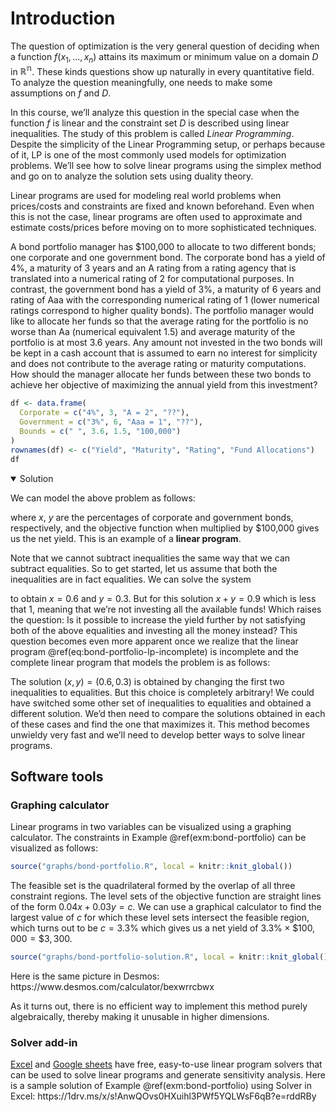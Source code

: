 
# Introduction

The question of optimization is the very general question of deciding when a function $f(x_1, \dots, x_n)$ attains its maximum or minimum value on a domain $D$ in $\mathbb{R^n}$. 
\begin{align}
\mbox{optimize: } && f(x_1, \dots, x_n) & \\
\mbox{subject to: } && (x_1, \dots, x_n) &\in D.
\end{align}
These kinds questions show up naturally in every quantitative field.
To analyze the question meaningfully, one needs to make some assumptions on $f$ and $D$. 

In this course, we'll analyze this question in the special case when the function $f$ is linear and the constraint set $D$ is described using linear inequalities. The study of this problem is called *Linear Programming*. Despite the simplicity of the Linear Programming setup, or perhaps because of it, LP is one of the most commonly used models for optimization problems. We'll see how to solve linear programs using the simplex method and go on to analyze the solution sets using duality theory. 

Linear programs are used for modeling real world problems when prices/costs and constraints are fixed and known beforehand.
Even when this is not the case, linear programs are often used to approximate and estimate costs/prices before moving on to more sophisticated techniques.


::: {.example #bond-portfolio}
A bond portfolio manager has $100,000 to allocate to two different bonds; one corporate and one government bond. 
The corporate bond has a yield of 4%, a maturity of 3 years and an A rating from a rating agency that is translated into a numerical rating of 2 for computational purposes. 
In contrast, the government bond has a yield of 3%, a maturity of 6 years and rating of Aaa with the corresponding numerical rating of 1 (lower numerical ratings correspond to higher quality bonds). The portfolio manager would like to allocate her funds so that the average rating for the portfolio is no worse than Aa (numerical equivalent 1.5) and average maturity of the portfolio is at most 3.6 years. 
Any amount not invested in the two bonds will be kept in a cash account that is assumed to earn no interest for simplicity and does not contribute to the average rating or maturity computations. 
How should the manager allocate her funds between these two bonds to achieve her objective of maximizing the annual yield from this investment?

```r

df <- data.frame(
  Corporate = c("4%", 3, "A = 2", "??"),
  Government = c("3%", 6, "Aaa = 1", "??"),
  Bounds = c(" ", 3.6, 1.5, "100,000")
)
rownames(df) <- c("Yield", "Maturity", "Rating", "Fund Allocations")
df
```
:::


<details open=TRUE>
<summary>Solution</summary>

We can model the above problem as follows:

\begin{equation}
  \begin{array}{rrrrrl}
  \mbox{maximize:} & 0.04x & + & 0.03y \\
  \mbox{subject to:}
    & 3x & + & 6y & \le & 3.6 \\
    & 2x & + & y & \le & 1.5 
    % & x & + & y & \le & 1 \\
    % & x & , & y & \ge & 0,
  \end{array}
  (\#eq:bond-portfolio-lp-incomplete)
\end{equation}

where $x$, $y$ are the percentages of corporate and government bonds, respectively, and the objective function when multiplied by $100,000 gives us the net yield. This is an example of a **linear program**.

Note that we cannot subtract inequalities the same way that we can subtract equalities. So to get started, let us assume that both the inequalities are in fact equalities. We can solve the system 

\begin{equation}
  \begin{array}{rrrrrl}
    & 3x & + & 6y & = & 3.6 \\
    & 2x & + & y & = & 1.5
  \end{array}
\end{equation}

to obtain $x = 0.6$ and $y = 0.3$. But for this solution $x + y = 0.9$ which is less that 1, meaning that we're not investing all the available funds! Which raises the question: Is it possible to increase the yield further by not satisfying both of the above equalities and investing all the money instead? This question becomes even more apparent once we realize that the linear program \@ref(eq:bond-portfolio-lp-incomplete) is incomplete and the complete linear program that models the problem is as follows:

\begin{equation}
  \begin{array}{rrrrrl}
  \mbox{maximize:} & 0.04x & + & 0.03y \\
  \mbox{subject to:}
    & 3x & + & 6y & \le & 3.6 \\
    & 2x & + & y & \le & 1.5 \\
    & x & + & y & \le & 1 \\
    & x &  &  & \ge & 0 \\
    &   &  & y & \ge & 0.
  \end{array}
  (\#eq:bond-portfolio-lp)
\end{equation}

The solution $(x, y) = (0.6, 0.3)$ is obtained by changing the first two inequalities to equalities. But this choice is completely arbitrary! We could have switched some other set of inequalities to equalities and obtained a different solution. We'd then need to compare the solutions obtained in each of these cases and find the one that maximizes it. This method becomes unwieldy very fast and we'll need to develop better ways to solve linear programs. 
</details>

## Software tools

### Graphing calculator

Linear programs in two variables can be visualized using a graphing calculator. The constraints in Example \@ref(exm:bond-portfolio) can be visualized as follows:


```r

source("graphs/bond-portfolio.R", local = knitr::knit_global())

```

The feasible set is the quadrilateral formed by the overlap of all three constraint regions. The level sets of the objective function are straight lines of the form $0.04x + 0.03y = c$. We can use a graphical calculator to find the largest value of $c$ for which these level sets intersect the feasible region, which turns out to be $c = 3.3\%$ which gives us a net yield of $3.3\% \times \$100,000 = \$3,300$.


```r

source("graphs/bond-portfolio-solution.R", local = knitr::knit_global())

```

Here is the same picture in Desmos: https://www.desmos.com/calculator/bexwrrcbwx 

As it turns out, there is no efficient way to implement this method purely algebraically, thereby making it unusable in higher dimensions.

### Solver add-in 

[Excel](https://support.microsoft.com/en-us/office/load-the-solver-add-in-in-excel-612926fc-d53b-46b4-872c-e24772f078ca) and [Google sheets](https://workspace.google.com/marketplace/app/solver/539454054595) have free, easy-to-use linear program solvers that can be used to solve linear programs and generate sensitivity analysis. Here is a sample solution of Example \@ref(exm:bond-portfolio) using Solver in Excel: https://1drv.ms/x/s!AnwQOvs0HXuihl3PWf5YQLWsF6qB?e=rddRBy